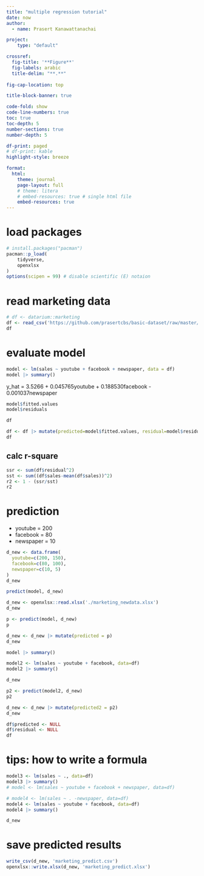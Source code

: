---
title: "multiple regression tutorial"
date: now
author:
  - name: Prasert Kanawattanachai 

project:
    type: "default"

crossref:
  fig-title: '**Figure**'
  fig-labels: arabic
  title-delim: "**.**"
  
fig-cap-location: top

title-block-banner: true

code-fold: show
code-line-numbers: true
toc: true
toc-depth: 5
number-sections: true
number-depth: 5

df-print: paged
# df-print: kable
highlight-style: breeze

format:
  html:
    theme: journal
    page-layout: full
    # theme: litera
    # embed-resources: true # single html file
    embed-resources: true
---

# load packages
```{r}
# install.packages("pacman")
pacman::p_load(
    tidyverse,
    openxlsx
)
options(scipen = 99) # disable scientific (E) notaion
```

# read marketing data
```{r}
# df <- datarium::marketing
df <- read_csv('https://github.com/prasertcbs/basic-dataset/raw/master/marketing.csv')
df
```

# evaluate model
```{r}
model <- lm(sales ~ youtube + facebook + newspaper, data = df)
model |> summary()
```

y_hat = 3.5266 + 0.045765youtube + 0.188530facebook - 0.001037newspaper

```{r}
model$fitted.values
model$residuals
```

```{r}
df
```
```{r}
df <- df |> mutate(predicted=model$fitted.values, residual=model$residuals)
df
```
## calc r-square
```{r}
ssr <- sum(df$residual^2)
sst <- sum((df$sales-mean(df$sales))^2)
r2 <- 1 - (ssr/sst)
r2
```
# prediction
- youtube = 200
- facebook = 80
- newspaper = 10

```{r}
d_new <- data.frame(
  youtube=c(200, 150),
  facebook=c(80, 100),
  newspaper=c(10, 5)
)
d_new
```
```{r}
predict(model, d_new)
```

```{r}
d_new <- openxlsx::read.xlsx('./marketing_newdata.xlsx')
d_new
```


```{r}
p <- predict(model, d_new)
p
```

```{r}
d_new <- d_new |> mutate(predicted = p)
d_new
```


```{r}
model |> summary()
```

```{r}
model2 <- lm(sales ~ youtube + facebook, data=df)
model2 |> summary()
```

```{r}
d_new
```


```{r}
p2 <- predict(model2, d_new)
p2
```

```{r}
d_new <- d_new |> mutate(predicted2 = p2)
d_new
```

```{r}
df$predicted <- NULL
df$residual <- NULL
df
```
# tips: how to write a formula
```{r}
model3 <- lm(sales ~ ., data=df)
model3 |> summary()
# model <- lm(sales ~ youtube + facebook + newspaper, data=df)
```

```{r}
# model4 <- lm(sales ~ . -newspaper, data=df)
model4 <- lm(sales ~ youtube + facebook, data=df)
model4 |> summary()
```

```{r}
d_new
```

# save predicted results
```{r}
write_csv(d_new, 'marketing_predict.csv')
openxlsx::write.xlsx(d_new, 'marketing_predict.xlsx')
```





